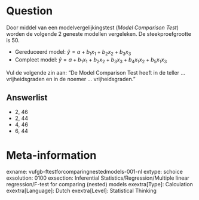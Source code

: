 Question
========
Door middel van een modelvergelijkingstest (*Model Comparison Test*) worden de volgende 2 geneste modellen vergeleken. De steekproefgrootte is 50.

* Gereduceerd model: $\hat{y} = a + b_1 x_1 + b_2 x_2 + b_3 x_3$
* Compleet model: $\hat{y} = a + b_1 x_1 + b_2 x_2 + b_3 x_3 + b_4 x_1 x_2 + b_5 x_1 x_3$

Vul de volgende zin aan: "De Model Comparison Test heeft in de teller ... vrijheidsgraden en in de noemer ... vrijheidsgraden."

Answerlist
----------
* 2, 46
* 2, 44
* 4, 46
* 6, 44

Meta-information
================
exname: vufgb-ftestforcomparingnestedmodels-001-nl
extype: schoice
exsolution: 0100
exsection: Inferential Statistics/Regression/Multiple linear regression/F-test for comparing (nested) models
exextra[Type]: Calculation
exextra[Language]: Dutch
exextra[Level]: Statistical Thinking
